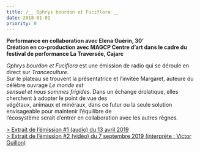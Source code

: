 ```yaml
---
title: /__ Ophrys bourdon et Fuciflora __
date: 2018-01-01
priority: 0
---
```

**Performance en collaboration avec Elena Guérin, 30’\
Création en co-production avec MAGCP Centre d’art dans le cadre du festival de performance La Traversée, Cajarc**

*Ophrys bourdon et Fuciflora* est une émission de radio qui se déroule en direct sur *Tranceculture*.\
Sur le plateau se trouvent la présentatrice et l’invitée Margaret, auteure du célèbre ouvrage *Le monde est*\
*sensuel et nous sommes frigides*. Dans un échange drolatique, elles cherchent à adopter le point de vue des\
végétaux, animaux et minéraux, dans ce futur ou la seule solution envisageable pour maintenir l’équilibre de\
l’écosystème serait d’entrer en collaboration avec les autres règnes.

[> Extrait de l’émission #1 (audio) du 13 avril 2019](https://vimeo.com/334273641)\
[> Extrait de l’émission #2 (vidéo) du 7 septembre 2019 (interprète : Victor Guillon)](https://vimeo.com/364245853)
